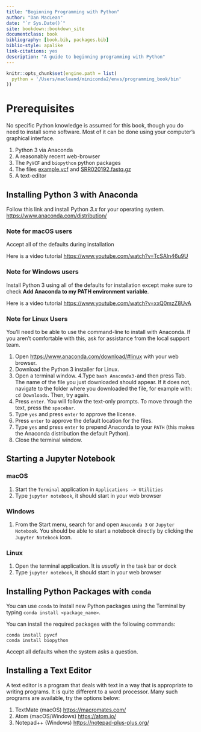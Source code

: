 ```yaml
--- 
title: "Beginning Programming with Python"
author: "Dan MacLean"
date: "`r Sys.Date()`"
site: bookdown::bookdown_site
documentclass: book
bibliography: [book.bib, packages.bib]
biblio-style: apalike
link-citations: yes
description: "A guide to beginning programming with Python"
---
```


```r
knitr::opts_chunk$set(engine.path = list(
  python = '/Users/macleand/miniconda2/envs/programming_book/bin'
))
```
# Prerequisites

No specific Python knowledge is assumed for this book, though you do need to install some software. Most of it can be done using your computer's graphical interface.

  1. Python 3 via Anaconda
  2. A reasonably recent web-browser
  3. The `PyVCF` and `biopython` python packages
  4. The files [example.vcf](assets/example.vcf) and [SRR020192.fastq.gz](assets/SRR020192.fastq.gz)
  5. A text-editor

## Installing Python 3 with Anaconda

Follow this link and install Python _3.x_ for your operating system. [https://www.anaconda.com/distribution/](https://www.anaconda.com/distribution/)

### Note for macOS users

Accept all of the defaults during installation

Here is a video tutorial [https://www.youtube.com/watch?v=TcSAln46u9U](https://www.youtube.com/watch?v=TcSAln46u9U)

### Note for Windows users

Install Python 3 using all of the defaults for installation except make sure to check **Add Anaconda to my PATH environment variable**.

Here is a video tutorial [https://www.youtube.com/watch?v=xxQ0mzZ8UvA](https://www.youtube.com/watch?v=xxQ0mzZ8UvA)

### Note for Linux Users

You'll need to be able to use the command-line to install with Anaconda. If you aren't comfortable with this, ask for assistance from the local support team.

  1. Open [https://www.anaconda.com/download/#linux]() with your web browser.
  2. Download the Python 3 installer for Linux.
  3. Open a terminal window.
  4.Type `bash Anaconda3-`and then press Tab. The name of the file you just downloaded should appear. If it does not, navigate to the folder where you downloaded the file, for example with: `cd Downloads`. Then, try again.
  5. Press `enter`. You will follow the text-only prompts. To move through the text, press the `spacebar`. 
  6. Type `yes` and press `enter` to approve the license. 
  7. Press `enter` to approve the default location for the files. 
  8. Type `yes` and press `enter` to prepend Anaconda to your `PATH` (this makes the Anaconda distribution the default Python).
  9. Close the terminal window.

## Starting a Jupyter Notebook

### macOS
  
  1. Start the `Terminal` application in `Applications -> Utilities`
  2. Type `jupyter notebook`, it should start in your web browser
  
### Windows

  1. From the Start menu, search for and open `Anaconda 3` or `Jupyter Notebook`. You should be able to start a notebook directly by clicking the `Jupyter Notebook` icon.
  
### Linux

  1. Open the terminal application. It is _usually_ in the task bar or dock 
  2. Type `jupyter notebook`, it should start in your web browser
  
## Installing Python Packages with `conda`

You can use `conda` to install new Python packages using the Terminal by typing `conda install <package_name>`.

You can install the required packages with the following commands:

```
conda install pyvcf
conda install biopython
```

Accept all defaults when the system asks a question.

## Installing a Text Editor

A text editor is a program that deals with text in a way that is appropriate to writing programs. It is quite different to a word processor. Many such programs are available, try the options below:

  1. TextMate (macOS) [https://macromates.com/](https://macromates.com/)
  2. Atom (macOS/Windows) [https://atom.io/](https://atom.io/)
  3. Notepad++ (Windows) [https://notepad-plus-plus.org/](https://notepad-plus-plus.org/)
  